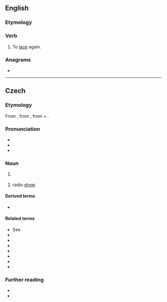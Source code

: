 ==English==

===Etymology===
{{prefix|en|re|lace}}

===Verb===
{{en-verb}}

# {{lb|en|transitive}} To [[lace]] again.

===Anagrams===
* {{anagrams|en|a=aceelr|Carlee|Cereal|alerce|cereal|claree|cleare}}

----

==Czech==

===Etymology===
From {{der|cs|la|relatus}}, from {{m|la|refero}}, from {{m|la|re-}} + {{m|la|fero}}.

===Pronunciation===
* {{cs-IPA}}
* {{audio|cs|Cs-relace.ogg|Audio}}
* {{rhymes|cs|atsɛ|s=3}}

===Noun===
{{cs-noun|g=f}}

# {{lb|cs|set theory}} {{l|en|relation}}
#: {{coi|cs|[[relace ekvivalence]]|[[equivalence relation]]}}
#: {{coi|cs|[[binární relace]]|[[binary relation]]}}
# radio [[show]]

====Derived terms====
* {{l|cs|relační}}

====Related terms====
* See {{l|cs|oferta}}
* {{l|cs|relativistický}}
* {{l|cs|relativita}}
* {{l|cs|relativizace}}
* {{l|cs|relativizovat}}
* {{l|cs|relativismus}}
* {{l|cs|relativista}}
* {{l|cs|relativní}}

===Further reading===
* {{R:PSJC}}
* {{R:SSJC}}